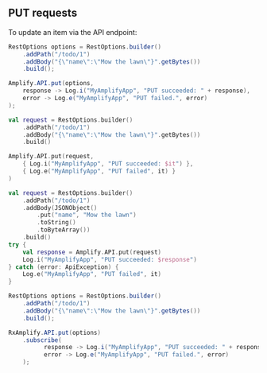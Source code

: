 ## PUT requests

To update an item via the API endpoint:

<BlockSwitcher>
<CodeBlock name="Java">

```java
RestOptions options = RestOptions.builder()
    .addPath("/todo/1")
    .addBody("{\"name\":\"Mow the lawn\"}".getBytes())
    .build();

Amplify.API.put(options,
    response -> Log.i("MyAmplifyApp", "PUT succeeded: " + response),
    error -> Log.e("MyAmplifyApp", "PUT failed.", error)
);
```

</CodeBlock>
<CodeBlock name="Kotlin - Callbacks">

```kotlin
val request = RestOptions.builder()
    .addPath("/todo/1")
    .addBody("{\"name\":\"Mow the lawn\"}".getBytes())
    .build()

Amplify.API.put(request,
    { Log.i("MyAmplifyApp", "PUT succeeded: $it") },
    { Log.e("MyAmplifyApp", "PUT failed", it) }
)
```

</CodeBlock>
<CodeBlock name="Kotlin - Coroutines (Beta)">

```kotlin
val request = RestOptions.builder()
    .addPath("/todo/1")
    .addBody(JSONObject()
        .put("name", "Mow the lawn")
        .toString()
        .toByteArray())
    .build()
try {
    val response = Amplify.API.put(request)
    Log.i("MyAmplifyApp", "PUT succeeded: $response")
} catch (error: ApiException) {
    Log.e("MyAmplifyApp", "PUT failed", it)
}
```

</CodeBlock>
<CodeBlock name="RxJava">

```java
RestOptions options = RestOptions.builder()
    .addPath("/todo/1")
    .addBody("{\"name\":\"Mow the lawn\"}".getBytes())
    .build();

RxAmplify.API.put(options)
    .subscribe(
          response -> Log.i("MyAmplifyApp", "PUT succeeded: " + response),
          error -> Log.e("MyAmplifyApp", "PUT failed.", error)
    );
```

</CodeBlock>
</BlockSwitcher>
